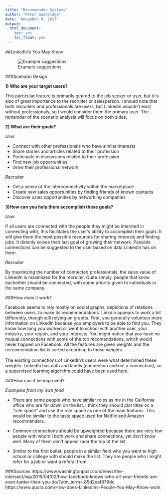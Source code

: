 ```yaml
---
title: "Recommender Systems"
author: "Peter Goodridge"
date: "November 8, 2017"
output:
  html_document:
    toc: yes
    toc_float: yes
---
```


##LinkedIn's You May Know

![Example suggestions](linkedin.jpg)

###Scenario Design

**1) Who are your target users?**


This particular feature is primarily geared to the job seeker or user, but it is also of great importance to the recruiter or salesperson.  I should note that both recruiters and professionals are users, but LinkedIn wouldn't exist without professionals, so I would consider them the primary user.  The remainder of the scenario analysis will focus on both sides.

**2) What are their goals?**

*User*

- Connect with other professionals who have similar interests<br>
- Share stories and articles related to their profession<br>
- Participate in discussions related to their profession<br>
- Find new job opportunities<br>
- Grow their professional network<br>

*Recruiter*

- Get a sense of the interconnectivity within the marketplace<br>
- Create new sales opportunities by finding friends of known contacts<br>
- Discover sales opportunities by networking companies<br>


**3)How can you help them accomplish these goals?**

*User*

If all users are connected with the people they might be intersted in connecting with, this facilitates the user's ability to accomplish their goals.  It will give them the most possible resources for sharing interests and finding jobs.  It directly solves their last goal of growing their network.  Possible connections can be suggested to the user based on data  LinkedIn has on them.

*Recruiter*

By maximizing the number of connected professionals, the sales value of LinkedIn is maximized for the recruiter.  Quite simply, people that know eachother should be connected, with some priority given to individuals in the same company. 

###How does it work?

Facebook seems to rely mostly on social graphs, depictions of relations between users, to make its recommendations.  LinkdIn appears to work a bit differently, though still relying on graphs.  First, you generally volunteer more information on LinkedIn because you employers to be able to find you.  They know how long you worked or went to school with another user, your industry, your region, and your interests.  You might notice that you have no mutual connections with some of the top recomendations, which would never happen on Facebook.  All the features are given weights and the reccomendation list is sorted according to those weights.  <br> <br>
The existing connections of LinkedIn's users were what determined these weights.  LinkedIn has data and labels (connection and not a connection), so a supervised learning algorithm could have been used here.

###How can it be improved?

*Examples from my own feed*

- There are some people who have similar roles as me in the California office who are far down on the list.  I think they should plot titles on a "role space" and use the role space as one of the main features.  This would be similar to the taste space used for Netflix and Amazon recommenders.

- Common connections should be upweighted because there are very few people with whom I both work and share connections, yet don't know well.  Many of them don't appear near the top of the list.

- Similar to the first bullet, people in a similar field who you went to high school or college with should make the list.  They are people who I might refer for a job or want a referal from.


###Sources
https://www.washingtonpost.com/news/the-intersect/wp/2015/04/02/how-facebook-knows-who-all-your-friends-are-even-better-than-you-do/?utm_term=.85d2eaf879dc <br>
https://www.quora.com/How-does-LinkedIns-People-You-May-Know-work